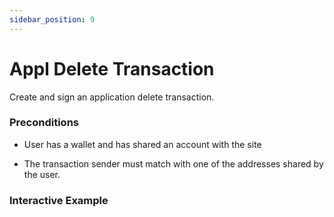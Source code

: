 ```yaml
---
sidebar_position: 9
---
```



# Appl Delete Transaction

Create and sign an application delete transaction.

### Preconditions

* User has a wallet and has shared an account with the site

* The transaction sender must match with one of the addresses shared by the user.

### Interactive Example
<ApplDeleteTransaction />
